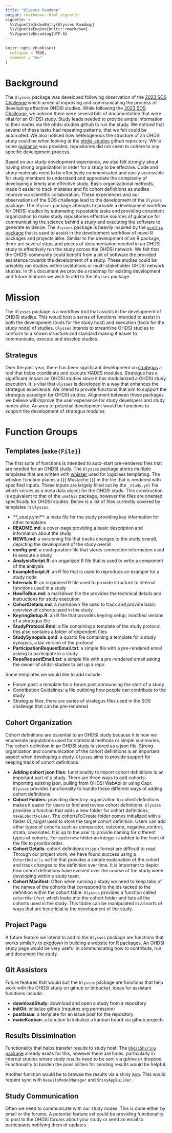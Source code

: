 ```yaml
---
title: "Ulysses Roadmap"
output: rmarkdown::html_vignette
vignette: >
  %\VignetteIndexEntry{Ulysses Roadmap}
  %\VignetteEngine{knitr::rmarkdown}
  %\VignetteEncoding{UTF-8}
---
```


```r
knitr::opts_chunk$set(
  collapse = TRUE,
  comment = "#>"
)
```


# Background

The `Ulysses` package was developed following observation of the [2023 SOS Challenge](https://ohdsi.org/sos-challenge/) which aimed at improving and communicating the process of developing effective OHDSI studies. While following the [2023 SOS Challenge](https://ohdsi.org/sos-challenge/), we noticed there were several bits of documentation that were vital for an OHDSI study. Study leads needed to provide ample information to their nodes via the ohdsi studies github to run the study. We noticed that several of these tasks had repeating patterns, that we felt could be automated. We also noticed how heterogenous the structure of an OHDSI study could be when looking at the [ohdsi-studies](https://github.com/ohdsi-studies) github repository. While some [guidance](https://github.com/ohdsi-studies/StudyRepoTemplate) was provided, repositories did not seem to cohere to any specific development process. 

Based on our study development experience, we also felt strongly about having strong organization in order for a study to be effective. Code and study materials need to be effectively communicated and easily accessible for study members to understand and appreciate the complexity of developing a timely and effective study. Basic organizational methods, made it easier to track mistakes and fix cohort definitions as studies improve via scientific collaboration. These experiences and our observations of the SOS challenge lead to the development of the `Ulysses` package. The `Ulysses` package attempts to provide a development workflow for OHDSI studies by automating repeatable tasks and providing consistent organization to make study repositories effective sources of guidance for communicating the science behind a study and executing the software to generate evidence. The `Ulysses` package is heavily inspired by the [`usethis` package](https://usethis.r-lib.org/) that is used to assist in the development workflow of novel R packages and projects alike. Similar to the development of an R package, there are several steps and pieces of documentation needed in an OHDSI study to effectively run the study across the OHDSI network. We felt that the OHDSI community could benefit from a bit of software the provided assistance towards the development of a study. These studies could be privately ran studies within institutions or multi-stakeholder OHDSI network studies. In this document we provide a roadmap for existing development and future features we wish to add to the `Ulysses` package.

# Mission

The `Ulysses` package is a workflow tool that assists in the development of OHDSI studies. This would host a series of functions intended to assist in both the development (tools for the study host) and execution (tools for the study node) of studies. `Ulysses` intends to streamline OHDSI studies to conform to a known structure and standard making it easier to communicate, execute and develop studies. 

## Strategus

Over the past year, there has been significant development on [strategus](https://github.com/OHDSI/Strategus) a tool that helps coordinate and execute HADES modules. Strategus has a significant impact on OHDSI studies since it has modularized a OHDSI study execution. It is vital that `Ulysses` is developed in a way that enhances the strategus experience. We intend to provide functions that aim to support the strategus paradigm for OHDSI studies. Alignment between these packages we believe will improve the user experience for study developers and study nodes alike. An area of potential development would be functions to support the development of strategus modules.

# Function Groups

## Templates (`make{File}`)

The first suite of functions is intended to auto-start pre-rendered files that are needed for an OHDSI study. The `Ulysses` package stores multiple templates that are written with [whisker](https://github.com/edwindj/whisker) used for logicless templating. The whisker function places a {{{ Mustache }}} in the file that is rendered with specified inputs. These inputs are largely filled out by the `_study.yml` file which serves as a meta data object for the OHDSI study. This construction is equivalent to that of the `usethis` package, however the files are oriented specifically for OHDSI studies. Below is a list of files currently covered by templates in `Ulysses`. 

- **_study.yml**: a meta file for the study providing key information for other templates
- **README.md**: a cover-page providing a basic description and information about the study
- **NEWS.md**: a versioning file that tracks changes to the study overall, depicting the development of the study overall
- **config.yml**: a configuration file that stores connection information used to execute a study
- **AnalysisScript.R**: an organized R file that is used to write a component of the analysis
- **ExampleScript.R**: an R file that is used to reproduce an example for a study node
- **Internals.R**: an organized R file used to provide structure to internal functions used in a study
- **HowToRun.md**: a markdown file the provides the technical details and instructions for study execution
- **CohortDetails.md**: a markdown file used to track and provide basic overview of cohorts used in the study
- **KeyringSetup.R**: an R file that provides keyring setup, modified version of a strategus file
- **StudyProtocol.Rmd**: a file containing a template of the study protocol, this also contains a folder of dependent files
- **StudySynopsis.qmd**: a quarto file containing a template for a study synopsis, a lax version of the protocol
- **ParticipationRequestEmail.txt**: a simple file with a pre-rendered email asking to participate in a study
- **RepoRequestEmail.txt**: a simple file with a pre-rendered email asking the owner of ohdsi-studies to set up a repo

Some templates we would like to add include:

- Forum post: a template for a forum post announcing the start of a study
- Contribution Guidelines: a file outlining how people can contribute to the study
- Strategus files: there are series of strategus files used in the SOS challenge that can be pre-rendered

## Cohort Organization

Cohort definitions are essential to an OHDSI study because it is how we enumerate populations used for statistical methods or simple summaries. The cohort definition in an OHDSI study is stored as a json file. Strong organization and communication of the cohort definitions is an important aspect when developing a study. `Ulysses` aims to provide support for keeping track of cohort definitions.

- **Adding cohort json files**: functionality to import cohort definitions is an important part of a study. There are three ways to add cohorts: importing existing json, pulling from OHDSI WebApi or using Capr. `Ulysses` provides functionality to handle these different ways of adding cohort definitions
- **Cohort Folders**: providing directory organization to cohort definitions makes it easier for users to find and review cohort definitions. `Ulysses` provides a function that adds a new folder for cohort definitions, `makeCohortFolder`. The cohortsToCreate folder comes initialized with a folder *01_target* used to store the target cohort definition. Users can add other types of cohorts such as comparator, outcome, negative_control, strata, covariates. It is up to the user to provide naming for different types of cohorts. For each new folder an integer is added to the front of the file to provide order. 
- **Cohort Details**: cohort definitions in json format are difficult to read. Through our project work, we have found success using a `CohortDetails.md` file that provides a simple explanation of the cohort and track changes to the definition over time. It is important to depict how cohort definitions have evolved over the course of the study when developing within a study team. 
- **Cohort Manifest**: Often when running a study we need to keep tabs of the names of the cohorts that correspond to the ids tacked to the definition within the cohort table. `Ulysses` provides a function called `cohortManifest` which looks into the cohort folder and lists all the cohorts used in the study. This tibble can be manipulated in all sorts of ways that are beneficial to the development of the study. 

## Project Page

A future feature we intend to add to the `Ulysses` package are functions that works similarly to [pkgdown](https://pkgdown.r-lib.org/) in building a website for R packages. An OHDSI study page would be very useful in communicating how to contribute, run and document the study. 

## Git Assistors

Future features that would suit the `Ulysses` package are functions that help work with the OHDSI study on github or bitbucket. Ideas for assistant functions include:

- **downloadStudy**: download and open a study from a repository
- **initGit**: initialize github (requires org permission)
- **postIssue**: a template for an issue post for the repository
- **makeKanban**: a function to initialize a kanban board via github projects

## Results Dissimination

Functionality that helps transfer results to study host. The [`OhdsiSharing` package](https://github.com/OHDSI/OhdsiSharing) already exists for this, however there are times, particularly in internal studies where study results need to be sent via gdrive or dropbox. Functionality to borden the possibilities for sending results would be helpful. 

Another function would be to browse the results via a shiny app. This would require sync with `ResultsModelManager` and `ShinyAppBuilder`. 

## Study Communication

Often we need to communicate with our study nodes. This is done either by email or the forums. A potential feature set could be providing functionality to post to the OHDSI forums about your study or send an email to participants notifying them of updates. 
